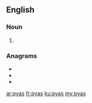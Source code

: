 ==English==

===Noun===
{{head|en|noun plural form}}

# {{plural of|pya|lang=en}}

===Anagrams===
* {{l|en|pays}}
* {{l|en|spay}}
* {{l|en|yaps}}

[[ar:pyas]]
[[fr:pyas]]
[[ku:pyas]]
[[my:pyas]]